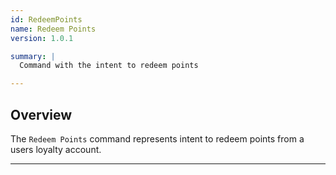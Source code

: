 ```yaml
---
id: RedeemPoints
name: Redeem Points
version: 1.0.1

summary: |
  Command with the intent to redeem points

---
```


## Overview

The `Redeem Points` command represents intent to redeem points from a users loyalty account. 

<NodeGraph />

---